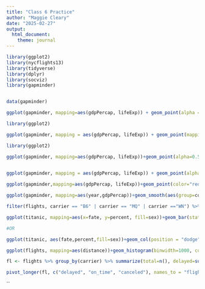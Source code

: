```yaml
---
title: "Class 6 Practice"
author: "Maggie Cleary"
date: "2025-02-27"
output:
  html_document:
    theme: journal
---
```


```r
library(ggplot2)
library(nycflights13)
library(tidyverse)
library(dplyr)
library(socviz)
library(gapminder)
```

```r
```


```r
data(gapminder)

ggplot(gapminder, mapping=aes(gdpPercap, lifeExp)) + geom_point(alpha = 0.3)+geom_smooth(color = "red")
```

```r

library(ggplot2)

ggplot(gapminder, mapping = aes(gdpPercap, lifeExp)) + geom_point(mapping=aes(color=continent), alpha = 0.5)+geom_smooth(mapping=aes(color=continent))+scale_x_log10()
```

```r
library(ggplot2)

ggplot(gapminder, mapping=aes(gdpPercap, lifeExp))+geom_point(alpha=0.5, mapping = aes(color=continent))+geom_smooth(color="red",linetype="dashed", method=lm)+scale_x_log10()
                                                                                                
```


```r
ggplot(gapminder, mapping = aes(gdpPercap, lifeExp)) + geom_point(alpha=0.5,mapping=aes(color=continent))+geom_smooth(mapping=aes(color=continent), method=lm, se=FALSE)+scale_x_log10()
```
```r
ggplot(gapminder,mapping=aes(gdpPercap, lifeExp))+geom_point(color="red", alpha = 0.5)+geom_smooth(color = "darkgreen", method=lm)+scale_x_log10()+facet_wrap(~continent)+theme_light()
```

```r
ggplot(gapminder, mapping=aes(year,gdpPercap))+geom_smooth(aes(group=continent))+geom_line(mapping=aes(group=country), color="gray") +facet_wrap(~continent, ncol=5)
```


```r

filter(flights, carrier == "B6" | carrier == "MQ" | carrier =="WN") %>% ggplot(flights, mapping=aes(carrier))+geom_bar(mapping=aes(fill=carrier))
```

```r


ggplot(titanic, mapping=aes(x=fate, y=percent, fill=sex))+geom_bar(stat="identity", position = "dodge")

#OR 

ggplot(titanic, aes(fate,percent,fill=sex))+geom_col(position = "dodge")
```

```r
ggplot(flights, mapping=aes(distance))+geom_histogram(binwidth=1000, color="orange", fill="yellow")
```

```r
fl <- flights %>% group_by(carrier) %>% summarize(total=n(), delayed=sum(dep_delay>0, na.rm=TRUE), canceled=sum(is.na(dep_delay)), on_time=sum(dep_delay<=0, na.rm=TRUE)) 

pivot_longer(fl, c("delayed", "on_time", "canceled"), names_to = "flight_status", values_to = "flights") %>% ggplot() + geom_bar(aes(carrier, flights, fill=flight_status), stat="identity", position = "fill")


```

``